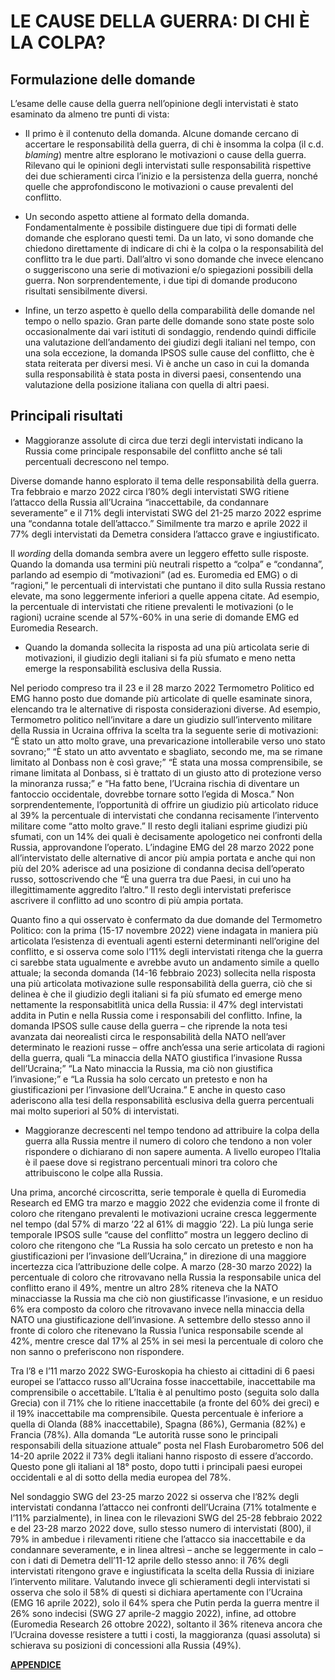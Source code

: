 #  LE CAUSE DELLA GUERRA: DI CHI È LA COLPA?

## Formulazione delle domande

L’esame delle cause della guerra nell’opinione degli intervistati è stato esaminato da almeno tre punti di vista: 

* Il primo è il contenuto della domanda. Alcune domande cercano di accertare le responsabilità della guerra, di chi è insomma la colpa (il c.d. *blaming*) mentre altre esplorano le motivazioni o cause della guerra. Rilevano qui le opinioni degli intervistati sulle responsabilità rispettive dei due schieramenti circa l’inizio e la persistenza della guerra, nonché quelle che approfondiscono le motivazioni o cause prevalenti del conflitto.

* Un secondo aspetto attiene al formato della domanda. Fondamentalmente è possibile distinguere due tipi di formati delle domande che esplorano questi temi. Da un lato, vi sono domande che chiedono direttamente di indicare di chi è la colpa o la responsabilità del conflitto tra le due parti. Dall’altro vi sono domande che invece elencano o suggeriscono una serie di motivazioni e/o spiegazioni possibili della guerra. Non sorprendentemente, i due tipi di domande producono risultati sensibilmente diversi. 

* Infine, un terzo aspetto è quello della comparabilità delle domande nel tempo o nello spazio. Gran parte delle domande sono state poste solo occasionalmente dai vari istituti di sondaggio, rendendo quindi difficile una valutazione dell’andamento dei giudizi degli italiani nel tempo, con una sola eccezione, la domanda IPSOS sulle cause del conflitto, che è stata reiterata per diversi mesi. Vi è anche un caso in cui la domanda sulla responsabilità è stata posta in diversi paesi, consentendo una valutazione della posizione italiana con quella di altri paesi.

## Principali risultati 

* Maggioranze assolute di circa due terzi degli intervistati indicano la Russia come principale responsabile del conflitto anche sé tali percentuali decrescono nel tempo.

Diverse domande hanno esplorato il tema delle responsabilità della guerra. Tra febbraio e marzo 2022 circa l’80% degli intervistati SWG ritiene l’attacco della Russia all’Ucraina “inaccettabile, da condannare severamente” e il 71% degli intervistati SWG del 21-25 marzo 2022 esprime una “condanna totale dell’attacco.” Similmente tra marzo e aprile 2022 il 77% degli intervistati da Demetra considera l’attacco grave e ingiustificato.

Il *wording* della domanda sembra avere un leggero effetto sulle risposte. Quando la domanda usa termini più neutrali rispetto a “colpa” e “condanna”, parlando ad esempio di “motivazioni” (ad es. Euromedia ed EMG) o di “ragioni,” le percentuali di intervistati che puntano il dito sulla Russia restano elevate, ma sono leggermente inferiori a quelle appena citate. Ad esempio, la percentuale di intervistati che ritiene prevalenti le motivazioni (o le ragioni) ucraine scende al 57%-60% in una serie di domande EMG ed Euromedia Research.

* Quando la domanda sollecita la risposta ad una più articolata serie di motivazioni, il giudizio degli italiani si fa più sfumato e meno netta emerge la responsabilità esclusiva della Russia.

Nel periodo compreso tra il 23 e il 28 marzo 2022 Termometro Politico ed EMG hanno posto due domande più articolate di quelle esaminate sinora, elencando tra le alternative di risposta considerazioni diverse. Ad esempio, Termometro politico nell’invitare a dare un giudizio sull’intervento militare della Russia in Ucraina offriva la scelta tra la seguente serie di motivazioni: “È stato un atto molto grave, una prevaricazione intollerabile verso uno stato sovrano;” “È stato un atto avventato e sbagliato, secondo me, ma se rimane limitato al Donbass non è così grave;” “È stata una mossa comprensibile, se rimane limitata al Donbass, si è trattato di un giusto atto di protezione verso la minoranza russa;” e “Ha fatto bene, l'Ucraina rischia di diventare un fantoccio occidentale, dovrebbe tornare sotto l'egida di Mosca.” Non sorprendentemente, l’opportunità di offrire un giudizio più articolato riduce al 39% la percentuale di intervistati che condanna recisamente l’intervento militare come “atto molto grave.” Il resto degli italiani esprime giudizi più sfumati, con un 14% dei quali è decisamente apologetico nei confronti della Russia, approvandone l’operato. L’indagine EMG del 28 marzo 2022 pone all’intervistato delle alternative di ancor più ampia portata e anche qui non più del 20% aderisce ad una posizione di condanna decisa dell’operato russo, sottoscrivendo che “È una guerra tra due Paesi, in cui uno ha illegittimamente aggredito l'altro.” Il resto degli intervistati preferisce ascrivere il conflitto ad uno scontro di più ampia portata. 

Quanto fino a qui osservato è confermato da due domande del Termometro Politico: con la prima (15-17 novembre 2022) viene indagata in maniera più articolata l'esistenza di eventuali agenti esterni determinanti nell'origine del conflitto, e si osserva come solo l'11% degli intervistati ritenga che la guerra ci sarebbe stata ugualmente e avrebbe avuto un andamento simile a quello attuale; la seconda domanda (14-16 febbraio 2023) sollecita nella risposta una più articolata motivazione sulle responsabilità della guerra, ciò che si delinea è che il giudizio degli italiani si fa più sfumato ed emerge meno nettamente la responsabitlità unica della Russia: il 47% degl intervistati addita in Putin e nella Russia come i responsabili del conflitto. Infine, la domanda IPSOS sulle cause della guerra – che riprende la nota tesi avanzata dai neorealisti circa le responsabilità della NATO nell’aver determinato le reazioni russe – offre anch’essa una serie articolata di ragioni della guerra, quali “La minaccia della NATO giustifica l’invasione Russa dell’Ucraina;” “La Nato minaccia la Russia, ma ciò non giustifica l’invasione;” e “La Russia ha solo cercato un pretesto e non ha giustificazioni per l’invasione dell’Ucraina.” E anche in questo caso aderiscono alla tesi della responsabilità esclusiva della guerra percentuali mai molto superiori al 50% di intervistati.

* Maggioranze decrescenti nel tempo tendono ad attribuire la colpa della guerra alla Russia mentre il numero di coloro che tendono a non voler rispondere o dichiarano di non sapere aumenta. A livello europeo l'Italia è il paese dove si registrano percentuali minori tra coloro che attribuiscono le colpe alla Russia. 

Una prima, ancorché circoscritta, serie temporale è quella di Euromedia Research ed EMG tra marzo e maggio 2022 che evidenzia come il fronte di coloro che ritengano prevalenti le motivazioni ucraine cresca leggermente nel tempo (dal 57% di marzo '22 al 61% di maggio '22). La più lunga serie temporale IPSOS sulle “cause del conflitto” mostra un leggero declino di coloro che ritengono che “La Russia ha solo cercato un pretesto e non ha giustificazioni per l’invasione dell’Ucraina,” in direzione di una maggiore incertezza cica l’attribuzione delle colpe. A marzo (28-30 marzo 2022) la percentuale di coloro che ritrovavano nella Russia la responsabile unica del conflitto erano il 49%, mentre un altro 28% riteneva che la NATO minacciasse la Russia ma che ciò non giustificasse l’invasione, e un residuo 6% era composto da coloro che ritrovavano invece nella minaccia della NATO una giustificazione dell’invasione. A settembre dello stesso anno il fronte di coloro che ritenevano la Russia l’unica responsabile scende al 42%, mentre cresce dal 17% al 25% in sei mesi la percentuale di coloro che non sanno o preferiscono non rispondere.

Tra l’8 e l’11 marzo 2022 SWG-Euroskopia ha chiesto ai cittadini di 6 paesi europei se l’attacco russo all’Ucraina fosse inaccettabile, inaccettabile ma comprensibile o accettabile. L’Italia è al penultimo posto (seguita solo dalla Grecia) con il 71% che lo ritiene inaccettabile (a fronte del 60% dei greci) e il 19% inaccettabile ma comprensibile. Questa percentuale è inferiore a quella di Olanda (88% inaccettabile), Spagna (86%), Germania (82%) e Francia (78%). Alla domanda “Le autorità russe sono le principali responsabili della situazione attuale” posta nel Flash Eurobarometro 506 del 14-20 aprile 2022 il 73% degli italiani hanno risposto di essere d’accordo. Questo pone gli italiani al 18° posto, dopo tutti i principali paesi europei occidentali e al di sotto della media europea del 78%.

Nel sondaggio SWG del 23-25 marzo 2022 si osserva che l’82% degli intervistati condanna l’attacco nei confronti dell’Ucraina (71% totalmente e l’11% parzialmente), in linea con le rilevazioni SWG del 25-28 febbraio 2022 e del 23-28 marzo 2022 dove, sullo stesso numero di intervistati (800), il 79% in ambedue i rilevamenti ritiene che l’attacco sia inaccettabile e da condannare severamente, e in linea altresì – anche se leggermente in calo – con i dati di Demetra dell’11-12 aprile dello stesso anno: il 76% degli intervistati ritengono grave e ingiustificata la scelta della Russia di iniziare l’intervento militare. Valutando invece gli schieramenti degli intervistati si osserva che solo il 58% di questi si dichiara apertamente con l’Ucraina (EMG 16 aprile 2022), solo il 64% spera che Putin perda la guerra mentre il 26% sono indecisi (SWG 27 aprile-2 maggio 2022), infine, ad ottobre (Euromedia Research 26 ottobre 2022), soltanto il 36% riteneva ancora che l’Ucraina dovesse resistere a tutti i costi, la maggioranza (quasi assoluta) si schierava su posizioni di concessioni alla Russia (49%).

[**APPENDICE**](https://github.com/LucianaFazio/Ucrania/blob/main/PDF_Appendice/III.%20Le%20cause%20della%20guerra_v.5.pdf)
